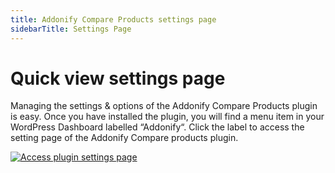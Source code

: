 ```yaml
---
title: Addonify Compare Products settings page
sidebarTitle: Settings Page
---
```


# Quick view settings page

Managing the settings & options of the Addonify Compare Products plugin is easy. Once you have installed the plugin, you will find a menu item in your WordPress Dashboard labelled “Addonify“. Click the label to access the setting page of the Addonify Compare products plugin.

[![Access plugin settings page](/products/compare-products/compare-products.png)](/products/compare-products/compare-products.png)
